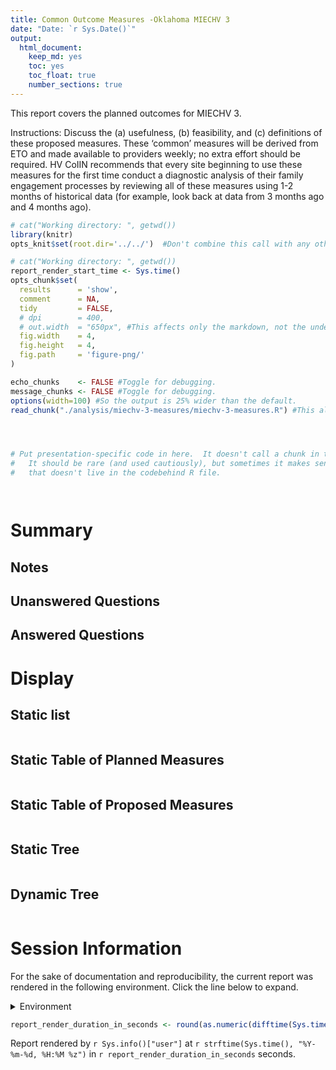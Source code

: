 ```yaml
---
title: Common Outcome Measures -Oklahoma MIECHV 3
date: "Date: `r Sys.Date()`"
output:
  html_document:
    keep_md: yes
    toc: yes
    toc_float: true
    number_sections: true
---
```


This report covers the planned outcomes for MIECHV 3.

Instructions:  Discuss the (a) usefulness, (b) feasibility, and (c) definitions of these proposed measures.  These ‘common’ measures will be derived from ETO and made available to providers weekly; no extra effort should be required. HV CoIIN  recommends that every site beginning to use these measures for the first time conduct a diagnostic analysis of their family engagement processes by reviewing all of these measures using 1-2 months of historical data (for example, look back at data from 3 months ago and 4 months ago).

<!--  Set the working directory to the repository's base directory; this assumes the report is nested inside of two directories.-->
```r
# cat("Working directory: ", getwd())
library(knitr)
opts_knit$set(root.dir='../../')  #Don't combine this call with any other chunk -especially one that uses file paths.
```

<!-- Set the report-wide options, and point to the external code file. -->
```r
# cat("Working directory: ", getwd())
report_render_start_time <- Sys.time()
opts_chunk$set(
  results      = 'show', 
  comment      = NA, 
  tidy         = FALSE,
  # dpi        = 400,
  # out.width  = "650px", #This affects only the markdown, not the underlying png file.  The height will be scaled appropriately.
  fig.width    = 4, 
  fig.height   = 4, 
  fig.path     = 'figure-png/'
)

echo_chunks    <- FALSE #Toggle for debugging.
message_chunks <- FALSE #Toggle for debugging.
options(width=100) #So the output is 25% wider than the default.
read_chunk("./analysis/miechv-3-measures/miechv-3-measures.R") #This allows knitr to call chunks tagged in the underlying *.R file.
```

<!-- Load 'sourced' R files.  Suppress the output when loading sources. --> 
```r
```

<!-- Load packages, or at least verify they're available on the local machine.  Suppress the output when loading packages. --> 
```r
```

<!-- Load any global functions and variables declared in the R file.  Suppress the output. --> 
```r
```

<!-- Declare any global functions specific to a Rmd output.  Suppress the output. --> 
```r
# Put presentation-specific code in here.  It doesn't call a chunk in the codebehind file.
#   It should be rare (and used cautiously), but sometimes it makes sense to include code in Rmd 
#   that doesn't live in the codebehind R file.
```

<!-- Load the datasets.   -->
```r
```

<!-- Tweak the datasets.   -->
```r
```

# Summary {.tabset .tabset-fade .tabset-pills}

## Notes 

## Unanswered Questions

## Answered Questions

# Display

## Static list
```r
```

## Static Table of Planned Measures
```r
```

## Static Table of Proposed Measures
```r
```

## Static Tree
```r
```

## Dynamic Tree
```r
```


# Session Information
For the sake of documentation and reproducibility, the current report was rendered in the following environment.  Click the line below to expand.

<details>
  <summary>Environment <span class="glyphicon glyphicon-plus-sign"></span></summary>
```r
if( requireNamespace("devtools", quietly = TRUE) ) {
  devtools::session_info()
} else {
  sessionInfo()
} 
```
</details>

```r
report_render_duration_in_seconds <- round(as.numeric(difftime(Sys.time(), report_render_start_time, units="secs")))
```

Report rendered by `r Sys.info()["user"]` at `r strftime(Sys.time(), "%Y-%m-%d, %H:%M %z")` in `r report_render_duration_in_seconds` seconds.

